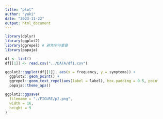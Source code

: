 ```yaml
---
title: "plot"
author: "yuki"
date: "2023-11-22"
output: html_document
---
```

```r
library(dplyr)
library(ggplot2)
library(ggrepel) # 避免字符重叠
library(papaja)

```

```r
df <- list()
df[[1]] <- read.csv("../DATA/df1.csv")
```

```r
ggplot2::ggplot(df[[1]], aes(x = frequency, y = symptoms)) +
  ggplot2::geom_point() +
  ggrepel::geom_text_repel(aes(label = label), box.padding = 0.5, point.padding = 0.5) +
  papaja::theme_apa()

ggplot2::ggsave(
  filename = "./FIGURE/p2.png",
  width = 16,
  height = 9
)
```

